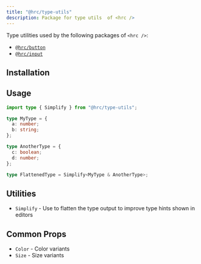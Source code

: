 ```yaml
---
title: "@hrc/type-utils"
description: Package for type utils  of <hrc />
---
```




Type utilities used by the following packages of `<hrc />`:

- [`@hrc/button`](/hrc/packages/button)
- [`@hrc/input`](/hrc/packages/input)

## Installation

<InstallCommand packages={[packageName]} />

## Usage

```ts
import type { Simplify } from "@hrc/type-utils";

type MyType = {
  a: number;
  b: string;
};

type AnotherType = {
  c: boolean;
  d: number;
};

type FlattenedType = Simplify<MyType & AnotherType>;
```

## Utilities

- `Simplify` - Use to flatten the type output to improve type hints shown in
  editors

## Common Props

- `Color` - Color variants
- `Size` - Size variants
